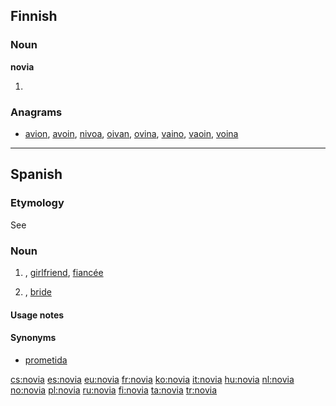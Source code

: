 ==Finnish==

===Noun===
'''novia'''

# {{fi-form of|type=noun|case=partitive|pl=plural|[[nova]]}}

===Anagrams===
* [[avion#Finnish|avion]], [[avoin#Finnish|avoin]], [[nivoa#Finnish|nivoa]], [[oivan#Finnish|oivan]], [[ovina#Finnish|ovina]], [[vaino#Finnish|vaino]], [[vaoin#Finnish|vaoin]], [[voina#Finnish|voina]]

----

==Spanish==

===Etymology===
See {{term|novio|lang=es}}

===Noun===
{{es-noun|f|m=novio}}

# {{feminine of|novio}}, [[girlfriend]], [[fiancée]]
# {{context|wedding}} {{feminine of|novio}}, [[bride]]

====Usage notes====
{{es-note-noun-mf|novio}}

====Synonyms====
* [[prometida]] {{f}}

[[cs:novia]]
[[es:novia]]
[[eu:novia]]
[[fr:novia]]
[[ko:novia]]
[[it:novia]]
[[hu:novia]]
[[nl:novia]]
[[no:novia]]
[[pl:novia]]
[[ru:novia]]
[[fi:novia]]
[[ta:novia]]
[[tr:novia]]